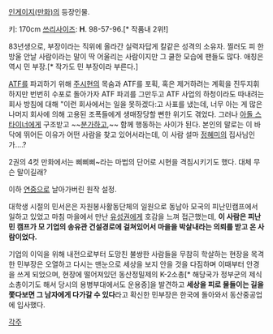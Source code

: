 [[인게이지(만화)]]의 등장인물. 

키: 170cm
[[쓰리사이즈]]: '''H'''. 98-57-96.[* 작품내 2위!]

83년생으로, 부장이라는 직위에 올라간 실력자답게 칼같은 성격의 소유자. 찔러도 피 한 방울 안날 사람이라는 말이 딱 어울리는 사람이지만 그 쿨한 모습에 팬들도 많다. 애칭은 역시 민 부장.[* 작가도 민 부장이라 부른다.]

[[ATF]]를 파괴하기 위해 [[주시현]]의 목숨과 ATF를 포획, 혹은 제거하려는 계획을 진두지휘하지만 번번히 수포로 돌아가자 ATF 파괴를 그만두고 ATF 사업의 하청이라도 따내려는 회사 방침에 대해 "이런 회사에서는 일을 못하겠다:고 사표를 냈는데, 너무 아는 게 많은 나머지 회사에 의해 고용된 조폭들에게 생매장당할 뻔한 위기도 겪었다. 그러나 [[아돌 스타이너]]에게 구조받고 ~~[[분가]]하고,~~ 함께 행동하는 사이가 된다. 본인의 말로는 이 바닥에 뛰어든 이유가 어떤 사람을 찾고 있어서라는데, 이 사람 설마 [[정혜미]]의 집사님인가....?

2권의 4컷 만화에서는 삐삐삐~라는 마법의 단어로 시현을 격침시키기도 했다. 대체 무슨 말이길래?

이하 [[연중]]으로 날아가버린 원작 설정.


대학생 시절의 민서은은 자원봉사활동단체의 일원으로 동남아 모국의 피난민캠프에서 일하고 있었고 마침 마을에서 만난 [[유성권]]에게 호감을 느껴 접근했는데, '''이 사람은 피난민 캠프가 모 기업의 송유관 건설경로에 걸쳐있어서 마을을 박살내라는 의뢰를 받고 온 사람이었다.'''

기업의 이익을 위해 내전으로부터 도망친 불쌍한 사람들을 무참히 학살하는 현장을 목격한 민부장은 오열하고 다시는 맨눈으로 세상을 보지 안을 것을 다짐하며 이때부터 안경을 쓰게 되었으며, 현장에 떨어져있던 동산정밀제의 K-2소총[* 해당국가 정부군의 제식 소총이기도 해서 당시의 용병부대에서도 운용중]을 발견하고 '''세상을 피로 물들이는 길을 쫓다보면 그 남자에게 다가갈 수 있다'''라고 확신한 민부장은 한국에 돌아와서 동산중공업에 입사했다.

[[각주]]
